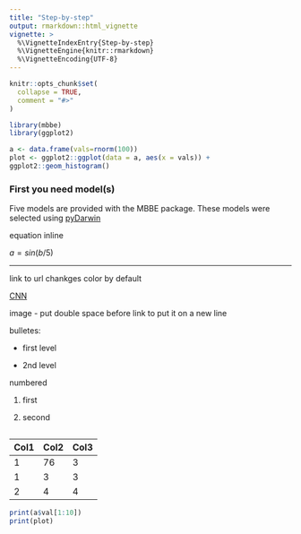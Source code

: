 ```yaml
---
title: "Step-by-step"
output: rmarkdown::html_vignette
vignette: >
  %\VignetteIndexEntry{Step-by-step}
  %\VignetteEngine{knitr::rmarkdown}
  %\VignetteEncoding{UTF-8}
---
```


```r
knitr::opts_chunk$set(
  collapse = TRUE,
  comment = "#>"
)
```

```r
library(mbbe)
library(ggplot2) 

a <- data.frame(vals=rnorm(100))
plot <- ggplot2::ggplot(data = a, aes(x = vals)) +
ggplot2::geom_histogram()

```

### First you need model(s)

Five models are provided with the MBBE package. These models were selected using [pyDarwin](https://certara.github.io/pyDarwin/html/index.html)

equation inline

$a = sin( b/5)$

------------------------------------------------------------------------

link to url chankges color by default

[CNN](http://www.cnn.com)

image - put double space before link to put it on a new line

bulletes:

-   first level

-   2nd level

numbered

1.  first

2.  second

```r

```

| Col1 | Col2 | Col3 |
|------|------|------|
| 1    | 76   | 3    |
| 1    | 3    | 3    |
| 2    | 4    | 4    |

```r
print(a$val[1:10])
print(plot)
```
